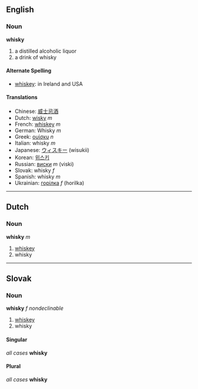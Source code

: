 == English ==
=== Noun ===
'''whisky'''
# a distilled alcoholic liquor
# a drink of whisky
==== Alternate Spelling ====
* [[whiskey]]: in Ireland and USA

==== Translations ====
*Chinese: [[威士忌酒]]
*Dutch: [[wisky]] ''m''
*French: [[whiskey]] ''m''
*German: Whisky ''m''
*Greek: [[ουίσκυ]] ''n''
*Italian: whisky ''m''
*Japanese: [[ウィスキー]] (wisukii)
*Korean: [[위스키]]
*Russian: [[виски]] ''m'' (viski)
*Slovak: whisky ''f''
*Spanish: whisky ''m''
*Ukrainian: [[горілка]] ''f'' (horilka)

----
== Dutch ==
=== Noun ===
'''whisky''' ''m''

# [[whiskey]]
# whisky

----
== Slovak ==
=== Noun ===
'''whisky''' ''f nondeclinable''
# [[whiskey]]
# whisky
==== Singular ====
''all cases'' '''whisky'''
==== Plural ====
''all cases'' '''whisky'''